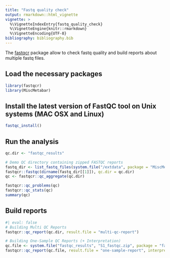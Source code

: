 ```yaml
---
title: "Fastq quality check"
output: rmarkdown::html_vignette
vignette: >
  %\VignetteIndexEntry{fastq_quality_check}
  %\VignetteEngine{knitr::rmarkdown}
  %\VignetteEncoding{UTF-8}
bibliography: bibliography.bib
---
```


The [fastqcr](https://github.com/kassambara/fastqcr) package allow to check fastq quality and build reports about multiple fastq files.


## Load the necessary packages 
```r
library(fastqcr)
library(MiscMetabar)
```

## Install the latest version of FastQC tool on Unix systems (MAC OSX and Linux)

```r
fastqc_install()
```

## Run the analysis

```r
qc.dir <- "fastqc_results"

# Demo QC directory containing zipped FASTQC reports
fastq_dir <- list_fastq_files(system.file("/extdata", package = "MiscMetabar"))
fastqcr::fastqc(dirname(fastq_dir[[1]]), qc.dir = qc.dir)
qc <- fastqcr::qc_aggregate(qc.dir)
```

```r
fastqcr::qc_problems(qc)
fastqcr::qc_stats(qc)
summary(qc)
```

## Build reports

```r
#| eval: false
# Building Multi QC Reports
fastqcr::qc_report(qc.dir, result.file = "multi-qc-report")

# Building One-Sample QC Reports (+ Interpretation)
qc.file <- system.file("fastqc_results", "S1_fastqc.zip", package = "fastqcr")
fastqcr::qc_report(qc.file, result.file = "one-sample-report", interpret = TRUE)
```

